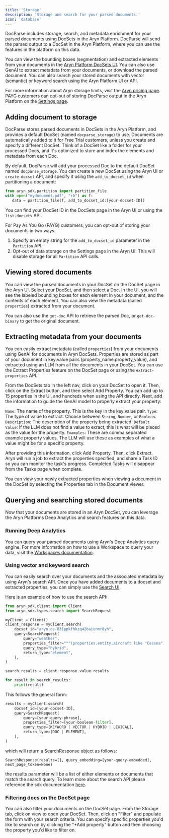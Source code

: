 ```yaml
---
title: 'Storage'
description: 'Storage and search for your parsed documents.'
icon: 'database'
---
```


DocParse includes storage, search, and metadata enrichment for your parsed documents using DocSets in the Aryn Platform. DocParse will send the parsed output to a DocSet in the Aryn Platform, where you can use the features in the platform on this data.

You can view the bounding boxes (segmentation) and extracted elements from your documents in the [Aryn Platform DocSets UI](https://app.aryn.ai/docsets). You can also use GenAI to extract metadata from your documents, or download the parsed document. You can also search your stored documents with vector (semantic) or keyword search using the Aryn Platform UI or API.

For more information about Aryn storage limits, visit the [Aryn pricing page](https://www.aryn.ai/pricing). PAYG customers can opt-out of storing DocParse output in the Aryn Platform on the [Settings page](https://app.aryn.ai/settings).

## Adding document to storage

DocParse stores parsed documents in DocSets in the Aryn Platform, and provides a default DocSet (named `docparse_storage`) to use. Documents are automatically added to it for Free Trial customers, unless you create and specify a different DocSet. Think of a DocSet like a folder for your processed Docs, and it's optimized to store and index the elements and metadata from each Doc.

By default, DocParse will add your processed Doc to the default DocSet named `docparse_storage`. You can create a new DocSet using the Aryn UI or `create-docset` API, and specify it using the `add_to_docset_id` when partitioning a document:


```python
from aryn_sdk.partition import partition_file
with open("mydocument.pdf", "rb") as f:
   data = partition_file(f, add_to_docset_id:[your-docset-ID])
```

You can find your DocSet ID in the DocSets page in the Aryn UI or using the `list-docsets` API.

For Pay As You Go (PAYG) customers, you can opt-out of storing your documents in two ways:

1. Specify an empty string for the `add_to_docset_id` parameter in the `Partition` API.
2. Opt-out of data storage on the Settings page in the Aryn UI. This will disable storage for all `Partition` API calls.


## Viewing stored documents

You can view the parsed documents in your DocSet on the DocSet page in the Aryn UI. Select your DocSet, and then select a Doc. In the UI, you will see the labeled bounding boxes for each element in your document, and the contents of each element. You can also view the metadata (called `properties`) extracted from your document.

You can also use the `get-doc` API to retrieve the parsed Doc, or `get-doc-binary` to get the original document.


## Extracting metadata from your documents

You can easily extract metadata (called `properties`) from your documents using GenAI for documents in Aryn DocSets. Properties are stored as part of your document in key:value pairs (property_name:property_value), and extracted using an LLM from all the documents in your DocSet. You can use the Extract Properties feature on the DocSet page or using the `extract-properties` API.

From the DocSets tab in the left nav, click on your DocSet to open it. Then, click on the Extract button, and then select Add Property. You can add up to 15 properties in the UI, and hundreds when using the API directly. Next, add the information to guide the GenAI model to properly extract your property:

`Name`: The name of the property. This is the key in the key:value pair.
`Type`: The type of value to extract. Choose between `String`, `Number`, or `Boolean`.
`Description`: The description of the property being extracted.
`Default Value`: If the LLM does not find a value to exract, this is what will be placed as the value for the property.
`Examples`: These are comma separated example property values. The LLM will use these as examples of what a value might be for a specific property.


After providing this information, click Add Property. Then, click Extract. Aryn will run a job to extract the properties specified, and share a Task ID so you can monitor the task's progress. Completed Tasks will disappear from the Tasks page when complete.

You can view your newly extracted properties when viewing a document in the DocSet by selecting the Properties tab in the Document viewer.


## Querying and searching stored documents

Now that your documents are stored in an Aryn DocSet, you can leverage the Aryn Platforms Deep Analytics and search features on this data.

### Running Deep Analytics

You can query your parsed documents using Aryn's Deep Analytics query engine. For more information on how to use a Workspace to query your data, visit the [Workspaces documentation](aryn-platform/querying-data/deep-analytics/using_workspaces).


### Using vector and keyword search

You can easily search over your documents and the associated metadata by using Aryn's search API. Once you have added documents to a docset and extracted properties, you can simply use the [Search UI](aryn-platform/querying-data/search/using_search_ui).

Here is an example of how to use the search API:

```python
from aryn_sdk.client import Client
from aryn_sdk.types.search import SearchRequest

myClient = Client()
client_response = myClient.search(
    docset_id="aryn:ds-031ppkfhkzq42baiunmr8yh",
    query=SearchRequest(
        query="weather",
        properties_filter="""(properties.entity.aircraft like "Cessna") and (properties.entity.operator <> "n/a") and (properties.entity.lowestCloudCondition = "Clear")""",
        query_type="hybrid",
        return_type="element",
    ),
)

search_results = client_response.value.results

for result in search_results:
    print(result)
```

This follows the general form:

```python
results = myClient.search(
    docset_id=[your-docset-ID],
    query=SearchRequest(
        query=[your-query-phrase],
        properties_filter=[your-boolean-filter],
        query_type=[KEYWORD | VECTOR | HYBRID | LEXICAL],
        return_type=[DOC | ELEMENT],
    ),
)
```

which will return a SearchResponse object as follows:

```
SearchResponse(results=[], query_embedding=[your-query-embedded], next_page_token=None)
```

the results parameter will be a list of either elements or documents that match the search query. To learn more about the search API please reference the sdk documentation [here](/sdk-reference/query#search).

### Filtering docs on the DocSet page

You can also filter your documents on the DocSet page. From the Storage tab, click on view to open your DocSet. Then, click on "Filter" and populate the form with your search criteria. You can specify specific properties you'd like to search on by clicking the "+Add property" button and then choosing the property you'd like to filter on.
